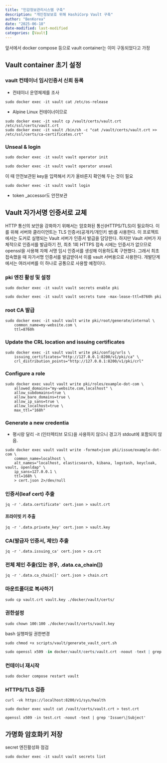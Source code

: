 ```yaml
---
title: "민감정보관리시스템 구축"
description: "개인정보보호 위해 HashiCorp Vault 구축"
author: "BenKorea"
date: "2025-06-18"
date-modified: last-modified
categories: [Vault]
---
```


앞서에서 docker compose 등으로 vault container는 이미 구동되었다고 가정

## Vault container 초기 설정

### vault 컨테이너 임시인증서 신뢰 등록

-   컨테이너 운영체제를 조사

```         
sudo docker exec -it vault cat /etc/os-release
```

-   Alpine Linux 컨테이너이므로

```         
sudo docker exec -it vault cp /vault/certs/vault.crt /etc/ssl/certs/vault.crt
sudo docker exec -it vault /bin/sh -c "cat /vault/certs/vault.crt >> /etc/ssl/certs/ca-certificates.crt"
```

### Unseal & login

```r
sudo docker exec -it vault vault operator init
```

```         
sudo docker exec -it vault vault operator unseal
```

이 때 안전보관된 key을 입력해서 키가 올바른지 확인해 두는 것이 필요

```         
sudo docker exec -it vault vault login
```

-   token \_accessor도 안전보관

## Vault 자가서명 인증서로 교체

HTTP 통신의 보안을 강화하기 위해서는 암호화된 통신(HTTPS/TLS)이 필요하다. 이를 위해 서버와 클라이언트는 TLS 인증서(공개키/개인키 쌍)를 사용한다. 이 프로젝트에서는 도커로 실행되는 Vault 서버가 인증서 발급을 담당한다. 하지만 Vault 서버가 자체적으로 인증서를 발급하기 전, 최초 1회 HTTPS 접속 시에는 인증서가 없으므로 openssl을 사용해 자체 서명 임시 인증서를 생성해 이용하도록 구현했다. 그래서 최초 접속했을 때 자가서명 인증서를 발급받아서 이를 vault 서버용으로 사용한다. 개발단계에서는 여러서버를 이 하나로 공통으로 사용할 예정이다.

### pki 엔진 활성 및 설정

```         
sudo docker exec -it vault vault secrets enable pki
```

```         
sudo docker exec -it vault vault secrets tune -max-lease-ttl=8760h pki
```

### root CA 발급

```         
sudo docker exec -it vault vault write pki/root/generate/internal \
    common_name=my-website.com \
    ttl=8760h
```

### Update the CRL location and issuing certificates

```         
sudo docker exec -it vault vault write pki/config/urls \
    issuing_certificates="http://127.0.0.1:8200/v1/pki/ca" \
    crl_distribution_points="http://127.0.0.1:8200/v1/pki/crl"
```

### Configure a role

```         
sudo docker exec vault vault write pki/roles/example-dot-com \
    allowed_domains="my-website.com,localhost" \
    allow_subdomains=true \
    allow_bare_domains=true \
    allow_ip_sans=true \
    allow_localhost=true \
    max_ttl="168h"
```

### Generate a new credentia

-   평시랑 달리 -it (인터렉티브 모드)을 사용하지 않으니 경고가 stdout에 포함되지 않음.

```         
sudo docker exec vault vault write -format=json pki/issue/example-dot-com \
    common_name=localhost \
    alt_names="localhost, elasticsearch, kibana, logstash, keycloak, vault, openldap" \
    ip_sans=127.0.0.1 \
    ttl=168h \
    > cert.json 2>/dev/null
```

### 인증서(leaf cert) 추출

```         
jq -r '.data.certificate' cert.json > vault.crt
```

#### 프라이빗 키 추출

```         
jq -r '.data.private_key' cert.json > vault.key
```

### CA(발급자 인증서, 체인) 추출

```         
jq -r '.data.issuing_ca' cert.json > ca.crt
```

### 전체 체인 추출(있는 경우, .data.ca_chain\[\])

```         
jq -r '.data.ca_chain[]' cert.json > chain.crt
```

### 마운트폴더로 복사하기

```         
sudo cp vault.crt vault.key ./docker/vault/certs/
```

### 권한설정

```         
sudo chown 100:100 ./docker/vault/certs/vault.key
```

bash 실행파일 권한변경

```         
sudo chmod +x scripts/vault/generate_vault_cert.sh
```

```r
sudo openssl x509 -in docker/vault/certs/vault.crt -noout -text | grep -E 'Subject:|DNS:|IP Address'
```

### 컨테이너 재시작

```         
sudo docker compose restart vault
```

### HTTPS/TLS 검증

```         
curl -vk https://localhost:8200/v1/sys/health
```

```         
sudo docker exec vault cat /vault/certs/vault.crt > test.crt
```

```         
openssl x509 -in test.crt -noout -text | grep 'Issuer\|Subject'
```

## 가명화 암호화키 저장

secret 엔진활성화 점검

```         
sudo docker exec -it vault vault secrets list
```